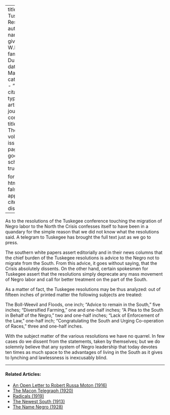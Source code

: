 
---
title: 'The Tuskegee Resolutions'
author:
  - name:
      given: W.E.B.
      family: Du Bois
date: Mar. 1917
categories: 
  - ""
citation: 
  type: article-journal
  container-title: The Crisis
  volume: 13
  issue: 5
  page: 219
google-scholar: true

format:
  html:
    toc: false
    appendix-cite-as: display
---



As to the resolutions of the Tuskegee conference touching the migration of Negro labor to the North the <span class="small-caps">Crisis</span> confesses itself to have been in a quandary for the simple reason that we did not know what the resolutions said. A telegram to Tuskegee has brought the full text just as we go to press.

The southern white papers assert editorially and in their news columns that the chief burden of the Tuskegee resolutions is advice to the Negro not to migrate from the South. From this advice, it goes without saying, that the <span class="small-caps">Crisis</span> absolutely dissents. On the other hand, certain spokesmen for Tuskegee assert that the resolutions simply deprecate any mass movement of Negro labor and call for better treatment on the part of the South.

As a matter of fact, the Tuskegee resolutions may be thus analyzed: out of fifteen inches of printed matter the following subjects are treated:

The Boll-Weevil and Floods, one inch; "Advice to remain in the South," five inches; "Diversified Farming," one and one-half inches; "A Plea to the South in Behalf of the Negro," two and one-half inches; "Lack of Enforcement of the Law," one-half inch; "Congratulating the South and Urging Co-operation of Races," three and one-half inches.

With the subject matter of the various resolutions we have no quarrel. In few cases do we dissent from the statements, taken by themselves; but we do solemnly believe that any system of Negro leadership that today devotes ten times as much space to the advantages of living in the South as it gives to lynching and lawlessness is inexcusably blind.

<!-- Similar articles start here -->
<div  class="clear-wrap"></div>
<hr>
#### Related Articles:

* [An Open Letter to Robert Russa Moton (1916)](/Volumes/12/03/open_letter.html)
* [The Macon Telegraph (1920)](/Volumes/19/03/macon_telegraph.html)
* [Radicals (1919)](/Volumes/19/02/radicals.html)
* [The Newest South (1913)](/Volumes/06/03/newest_south.html)
* [The Name Negro (1928)](/Volumes/35/03/name_negro.html)

<!-- Similar articles end here -->
